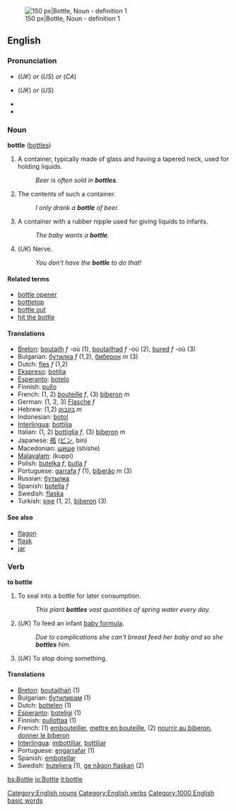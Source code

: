 [[Image:Beaujolais Nouveau bottle.jpg|thumb|right|150 px|Bottle, Noun - definition 1]]

==English==
[[Category:English nouns]]
[[Category:English verbs]]
===Pronunciation===
*{{IPA|/ˈbɒt(ə)l/}} (''UK'') ''or'' {{IPA|/ˈbɑt(ə)l/}} (''US'') ''or'' {{IPA|/ˈbɑɾ(ə)l/}} (''CA'')
*{{SAMPA|/"bQt(@)l/}} (''UK'') ''or'' {{SAMPA|/"bAt(@)l/}} (''US'')
*{{audio|en-us-bottle.ogg|Audio (US)}}
*{{audio|en-ca-bottle.ogg|Audio (CA)}}

===Noun===
'''bottle''' ([[bottles]])

# A container, typically made of glass and having a tapered neck, used for holding liquids.
#: ''Beer is often sold in '''bottles'''.''
# The contents of such a container.  
#: ''I only drank a '''bottle''' of beer.''
# A container with a rubber nipple used for giving liquids to infants.
#: ''The baby wants a '''bottle'''.''
# (''UK'') Nerve.
#: ''You don't have the '''bottle''' to do that!''

====Related terms====
* [[bottle opener]]
* [[bottletop]]
* [[bottle out]]
* [[hit the bottle]]

====Translations====
*[[Breton]]: [[boutailh]] ''f'' -où (1), [[boutailhad]] ''f'' -où (2), [[bured]] ''f'' -où (3)
*Bulgarian: [[бутилка]] ''f'' (1,2), [[биберон]] ''m'' (3)
*Dutch: [[fles]] ''f'' (1,2)
*[[Ekspreso]]: [[botilia]]
*[[Esperanto]]: [[botelo]]
*Finnish: [[pullo]]
*French: (1, 2) [[bouteille]] ''f'', (3) [[biberon]] ''m''
*German: (1, 2, 3) [[Flasche]] ''f''
*Hebrew: (1,2) [[בקבוק]] ''m''
*Indonesian: [[botol]]
*[[Interlingua]]: [[bottilia]]
*Italian: (1, 2) [[bottiglia]] ''f'', (3) [[biberon]] ''m''
*Japanese: [[瓶]] ([[ビン]], bin)
*Macedonian: [[шише]] (shishe)
*[[Malayalam]]: (kuppi)
*Polish: [[butelka]] ''f'', [[butla]] ''f''
*Portuguese: [[garrafa]] ''f'' (1), [[biberão]] ''m'' (3)
*Russian: [[бутылка]]
*Spanish: [[botella]] ''f''
*Swedish: [[flaska]]
*Turkish: [[şişe]] (1, 2), [[biberon]] (3)

====See also====
*[[flagon]]
*[[flask]]
*[[jar]]

===Verb===
'''to bottle'''

# To seal into a bottle for later consumption.
#: ''This plant '''bottles''' vast quantities of spring water every day.''
# (''UK'') To feed an infant [[baby formula]].
#: ''Due to complications she can't breast feed her baby and so she '''bottles''' him.''
# (''UK'') To stop doing something.

====Translations====
*[[Breton]]: [[boutailhañ]] (1)
*Bulgarian: [[бутилирам]] (1)
*Dutch: [[bottelen]] (1)
*[[Esperanto]]: [[boteligi]] (1)
*Finnish: [[pullottaa]] (1)
*French: (1) [[embouteiller]], [[mettre en bouteille]], (2) [[nourrir au biberon]], [[donner le biberon]]
*[[Interlingua]]: [[imbottiliar]], [[bottiliar]]
*Portuguese: [[engarrafar]] (1)
*Spanish: [[embotellar]]
*Swedish: [[buteljera]] (1), [[ge någon flaskan]] (2)

[[Category:1000 English basic words]]

[[bs:Bottle]]
[[io:Bottle]]
[[it:bottle]]